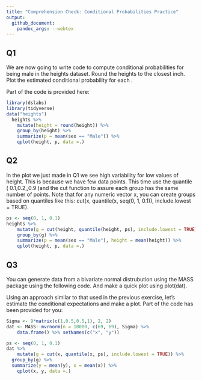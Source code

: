 ```yaml
---
title: "Comprehension Check: Conditional Probabilities Practice"
output: 
  github_document:
    pandoc_args: --webtex
---
```



## Q1
We are now going to write code to compute conditional probabilities for being male in the heights dataset. Round the heights to the closest inch. Plot the estimated conditional probability for each .

Part of the code is provided here:

```r
library(dslabs)
library(tidyverse)
data("heights")
  heights %>% 
	mutate(height = round(height)) %>%
	group_by(height) %>%
	summarize(p = mean(sex == "Male")) %>%
	qplot(height, p, data =.)
```

## Q2
In the plot we just made in Q1 we see high variability for low values of height. This is because we have few data points. This time use the quantile (\ 0.1,0.2,\dots,0.9 \)and the cut function to assure each group has the same number of points. Note that for any numeric vector x, you can create groups based on quantiles like this: cut(x, quantile(x, seq(0, 1, 0.1)), include.lowest = TRUE).


```r
ps <- seq(0, 1, 0.1)
heights %>% 
	mutate(g = cut(height, quantile(height, ps), include.lowest = TRUE)) %>%
	group_by(g) %>%
	summarize(p = mean(sex == "Male"), height = mean(height)) %>%
	qplot(height, p, data =.)
```

## Q3
You can generate data from a bivariate normal distrubution using the MASS package using the following code. 
And make a quick plot using plot(dat).

Using an approach similar to that used in the previous exercise, let's estimate the conditional expectations and make a plot. Part of the code has been provided for you: 
```r
Sigma <- 9*matrix(c(1,0.5,0.5,1), 2, 2)
dat <- MASS::mvrnorm(n = 10000, c(69, 69), Sigma) %>%
	data.frame() %>% setNames(c("x", "y"))

ps <- seq(0, 1, 0.1)
dat %>% 
	mutate(g = cut(x, quantile(x, ps), include.lowest = TRUE)) %>%
  group_by(g) %>%
  summarize(y = mean(y), x = mean(x)) %>%
	qplot(x, y, data =.)
```

